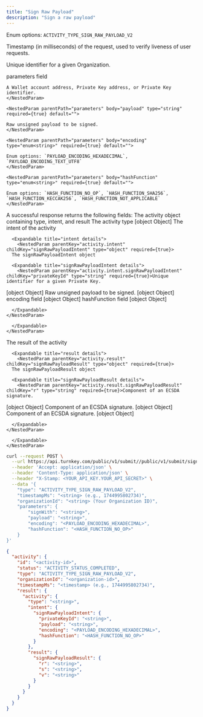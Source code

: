 ```yaml
---
title: "Sign Raw Payload"
description: "Sign a raw payload"
---
```



<Authorizations />

<H3Bordered text="Body" />

<ParamField body="type" type="enum<string>" required={true}>

Enum options: `ACTIVITY_TYPE_SIGN_RAW_PAYLOAD_V2`
</ParamField>

<ParamField body="timestampMs" type="string" required={true}>

Timestamp (in milliseconds) of the request, used to verify liveness of user requests.
</ParamField>

<ParamField body="organizationId" type="string" required={true}>

Unique identifier for a given Organization.
</ParamField>

<ParamField body="parameters" type="object" required={true} path="parameters">
  <p>parameters field</p>
  <Expandable title="details">
    <NestedParam parentPath="parameters" body="signWith" type="string" required={true} default="">
    
    A Wallet account address, Private Key address, or Private Key identifier.
    </NestedParam>
    
    <NestedParam parentPath="parameters" body="payload" type="string" required={true} default="">
    
    Raw unsigned payload to be signed.
    </NestedParam>
    
    <NestedParam parentPath="parameters" body="encoding" type="enum<string>" required={true} default="">
    
    Enum options: `PAYLOAD_ENCODING_HEXADECIMAL`, `PAYLOAD_ENCODING_TEXT_UTF8`
    </NestedParam>
    
    <NestedParam parentPath="parameters" body="hashFunction" type="enum<string>" required={true} default="">
    
    Enum options: `HASH_FUNCTION_NO_OP`, `HASH_FUNCTION_SHA256`, `HASH_FUNCTION_KECCAK256`, `HASH_FUNCTION_NOT_APPLICABLE`
    </NestedParam>
  </Expandable>
</ParamField>

<H3Bordered text="Response" />
A successful response returns the following fields:

<ResponseField name="activity" type="object" required>
  The activity object containing type, intent, and result

  <Expandable title="activity details">
    <NestedParam parentKey="activity" childKey="type" type="string" required={true}>The activity type
[object Object]</NestedParam>
<NestedParam parentKey="activity" childKey="intent" type="object" required={true}>
      The intent of the activity

      <Expandable title="intent details">
        <NestedParam parentKey="activity.intent" childKey="signRawPayloadIntent" type="object" required={true}>
      The signRawPayloadIntent object

      <Expandable title="signRawPayloadIntent details">
        <NestedParam parentKey="activity.intent.signRawPayloadIntent" childKey="privateKeyId" type="string" required={true}>Unique identifier for a given Private Key.
[object Object]</NestedParam>
<NestedParam parentKey="activity.intent.signRawPayloadIntent" childKey="payload" type="string" required={true}>Raw unsigned payload to be signed.
[object Object]</NestedParam>
<NestedParam parentKey="activity.intent.signRawPayloadIntent" childKey="encoding" type="enum" required={true}>encoding field
[object Object]</NestedParam>
<NestedParam parentKey="activity.intent.signRawPayloadIntent" childKey="hashFunction" type="enum" required={true}>hashFunction field
[object Object]</NestedParam>

      </Expandable>
    </NestedParam>

      </Expandable>
    </NestedParam>
<NestedParam parentKey="activity" childKey="result" type="object" required={true}>
      The result of the activity

      <Expandable title="result details">
        <NestedParam parentKey="activity.result" childKey="signRawPayloadResult" type="object" required={true}>
      The signRawPayloadResult object

      <Expandable title="signRawPayloadResult details">
        <NestedParam parentKey="activity.result.signRawPayloadResult" childKey="r" type="string" required={true}>Component of an ECSDA signature.
[object Object]</NestedParam>
<NestedParam parentKey="activity.result.signRawPayloadResult" childKey="s" type="string" required={true}>Component of an ECSDA signature.
[object Object]</NestedParam>
<NestedParam parentKey="activity.result.signRawPayloadResult" childKey="v" type="string" required={true}>Component of an ECSDA signature.
[object Object]</NestedParam>

      </Expandable>
    </NestedParam>

      </Expandable>
    </NestedParam>

  </Expandable>
</ResponseField>

<RequestExample>

```bash cURL
curl --request POST \
  --url https://api.turnkey.com/public/v1/submit//public/v1/submit/sign_raw_payload \
  --header 'Accept: application/json' \
  --header 'Content-Type: application/json' \
  --header "X-Stamp: <YOUR_API_KEY.YOUR_API_SECRET>" \
  --data '{
    "type": "ACTIVITY_TYPE_SIGN_RAW_PAYLOAD_V2",
    "timestampMs": "<string> (e.g., 1744995802734)",
    "organizationId": "<string> (Your Organization ID)",
    "parameters": {
        "signWith": "<string>",
        "payload": "<string>",
        "encoding": "<PAYLOAD_ENCODING_HEXADECIMAL>",
        "hashFunction": "<HASH_FUNCTION_NO_OP>"
    }
}'
```

</RequestExample>

<ResponseExample>

```json 200
{
  "activity": {
    "id": "<activity-id>",
    "status": "ACTIVITY_STATUS_COMPLETED",
    "type": "ACTIVITY_TYPE_SIGN_RAW_PAYLOAD_V2",
    "organizationId": "<organization-id>",
    "timestampMs": "<timestamp> (e.g., 1744995802734)",
    "result": {
      "activity": {
        "type": "<string>",
        "intent": {
          "signRawPayloadIntent": {
            "privateKeyId": "<string>",
            "payload": "<string>",
            "encoding": "<PAYLOAD_ENCODING_HEXADECIMAL>",
            "hashFunction": "<HASH_FUNCTION_NO_OP>"
          }
        },
        "result": {
          "signRawPayloadResult": {
            "r": "<string>",
            "s": "<string>",
            "v": "<string>"
          }
        }
      }
    }
  }
}
```

</ResponseExample>
